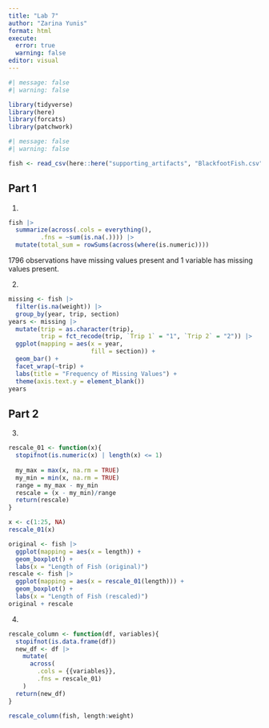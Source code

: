 ```yaml
---
title: "Lab 7"
author: "Zarina Yunis"
format: html
execute:
  error: true
  warning: false
editor: visual
---
```


```r
#| message: false
#| warning: false

library(tidyverse)
library(here)
library(forcats)
library(patchwork)
```

```r
#| message: false
#| warning: false

fish <- read_csv(here::here("supporting_artifacts", "BlackfootFish.csv"))
```

## Part 1

1.  

```r
fish |>
  summarize(across(.cols = everything(),
         .fns = ~sum(is.na(.)))) |> 
  mutate(total_sum = rowSums(across(where(is.numeric))))
```

1796 observations have missing values present and 1 variable has missing values present.

2.  

```r
missing <- fish |>
  filter(is.na(weight)) |> 
  group_by(year, trip, section)
years <- missing |> 
  mutate(trip = as.character(trip),
         trip = fct_recode(trip, `Trip 1` = "1", `Trip 2` = "2")) |> 
  ggplot(mapping = aes(x = year,
                       fill = section)) +
  geom_bar() +
  facet_wrap(~trip) +
  labs(title = "Frequency of Missing Values") +
  theme(axis.text.y = element_blank())
years
```

## Part 2

3.  

```r
rescale_01 <- function(x){
  stopifnot(is.numeric(x) | length(x) <= 1)
  
  my_max = max(x, na.rm = TRUE)
  my_min = min(x, na.rm = TRUE)
  range = my_max - my_min
  rescale = (x - my_min)/range
  return(rescale)
}

x <- c(1:25, NA)
rescale_01(x)

original <- fish |> 
  ggplot(mapping = aes(x = length)) +
  geom_boxplot() +
  labs(x = "Length of Fish (original)")
rescale <- fish |> 
  ggplot(mapping = aes(x = rescale_01(length))) +
  geom_boxplot() +
  labs(x = "Length of Fish (rescaled)")
original + rescale
```

4.  

```r
rescale_column <- function(df, variables){
  stopifnot(is.data.frame(df))
  new_df <- df |> 
    mutate(
      across(
        .cols = {{variables}},
        .fns = rescale_01)
    )
  return(new_df)
}

rescale_column(fish, length:weight)
```
